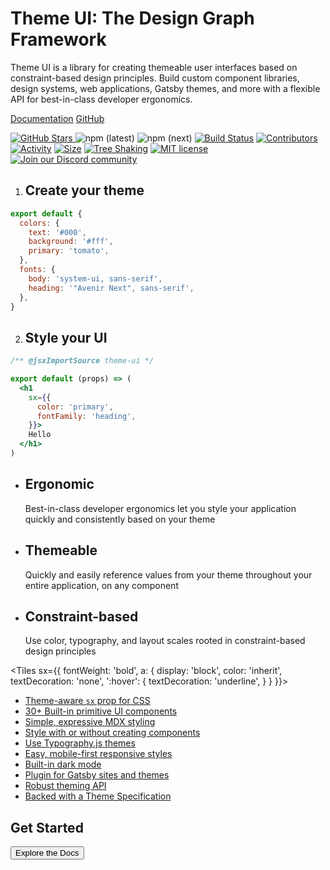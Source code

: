 
<Banner>

<Graph />

# Theme UI: The Design Graph Framework

Theme UI is a library for creating themeable user interfaces based on constraint-based design principles.
Build custom component libraries, design systems, web applications, Gatsby themes, and more
with a flexible API for best-in-class developer ergonomics.

[Documentation](/getting-started)
[GitHub](https://github.com/system-ui/theme-ui)

[![GitHub Stars](https://badgen.net/github/stars/system-ui/theme-ui) ](https://github.com/system-ui/theme-ui/stargazers)
![npm (latest)](https://img.shields.io/npm/v/theme-ui/latest)
![npm (next)](https://img.shields.io/npm/v/theme-ui/next?color=%23e044aa)
[![Build Status](https://github.com/system-ui/theme-ui/workflows/CI/badge.svg)](https://github.com/system-ui/theme-ui/actions?query=workflow%3ACI)
[![Contributors](https://img.shields.io/github/contributors/system-ui/theme-ui)](https://github.com/system-ui/theme-ui/graphs/contributors)
[![Activity](https://img.shields.io/github/commit-activity/m/system-ui/theme-ui)](https://github.com/badges/shields/pulse)
[![Size](https://badgen.net/bundlephobia/minzip/theme-ui)](https://badgen.net/bundlephobia/minzip/theme-ui)
[![Tree Shaking](https://badgen.net/bundlephobia/tree-shaking/theme-ui)](https://bundlephobia.com/result?p=theme-ui)
[![MIT license](https://badgen.net/badge/license/MIT/blue)](https://github.com/system-ui/theme-ui/blob/stable/LICENSE.md)
[![Join our Discord community](https://img.shields.io/discord/778553042466635786?color=%237289da&logo=discord)](https://discord.gg/stp6BY7MXA)

</Banner>

<Container>

<Tiles columns={2}>

1. ## Create your theme

```js
export default {
  colors: {
    text: '#000',
    background: '#fff',
    primary: 'tomato',
  },
  fonts: {
    body: 'system-ui, sans-serif',
    heading: '"Avenir Next", sans-serif',
  },
}
```

2. ## Style your UI

```jsx
/** @jsxImportSource theme-ui */

export default (props) => (
  <h1
    sx={{
      color: 'primary',
      fontFamily: 'heading',
    }}>
    Hello
  </h1>
)
```

</Tiles>

<Tiles>

- ## Ergonomic
  Best-in-class developer ergonomics let you style
  your application quickly and consistently
  based on your theme
- ## Themeable
  Quickly and easily reference values from your theme
  throughout your entire application, on any component
- ## Constraint-based
  Use color, typography, and layout scales
  rooted in constraint-based design principles

</Tiles>

<Testimonials />

<Tiles
  sx={{
    fontWeight: 'bold',
    a: {
      display: 'block',
      color: 'inherit',
      textDecoration: 'none',
      ':hover': {
        textDecoration: 'underline',
      }
    }
  }}>

- [Theme-aware `sx` prop for CSS](/getting-started/#sx-prop)
- [30+ Built-in primitive UI components](/components)
- [Simple, expressive MDX styling](/styling-mdx)
- [Style with or without creating components](/getting-started/#sx-prop)
- [Use Typography.js themes](/styling-mdx/#typographyjs)
- [Easy, mobile-first responsive styles](/getting-started/#responsive-styles)
- [Built-in dark mode](/color-modes)
- [Plugin for Gatsby sites and themes](/packages/gatsby-plugin)
- [Robust theming API](/theming)
- [Backed with a Theme Specification](/theme-spec)

</Tiles>

<Box py={6}>

## Get Started

<Button as="a" href="/getting-started" variant="black">
  Explore the Docs
</Button>

</Box>

</Container>
